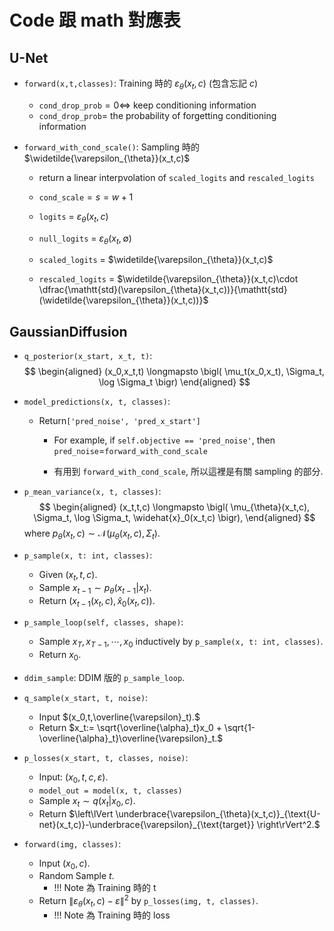 
# Code 跟 math 對應表

## U-Net

- `forward(x,t,classes)`: Training 時的 $\varepsilon_{\theta}(x_t,c)$ (包含忘記 $c$)
  - `cond_drop_prob`$=0\iff$ keep conditioning information
  - `cond_drop_prob`$=$ the probability of forgetting conditioning information

- `forward_with_cond_scale()`: Sampling 時的 $\widetilde{\varepsilon_{\theta}}(x_t,c)$
  
  - return a linear interpvolation of `scaled_logits` and `rescaled_logits` 
  
  - `cond_scale`$= s = w + 1$
  
  - `logits` = $\varepsilon_{\theta}(x_t,c)$
  - `null_logits` = $\varepsilon_{\theta}(x_t,\emptyset)$
  - `scaled_logits` = $\widetilde{\varepsilon_{\theta}}(x_t,c)$
  - `rescaled_logits` = $\widetilde{\varepsilon_{\theta}}(x_t,c)\cdot \dfrac{\mathtt{std}(\varepsilon_{\theta}(x_t,c))}{\mathtt{std}(\widetilde{\varepsilon_{\theta}}(x_t,c))}$
  

## GaussianDiffusion

- `q_posterior(x_start, x_t, t)`:
  $$
  \begin{aligned}
    (x_0,x_t,t) \longmapsto \bigl( \mu_t(x_0,x_t), \Sigma_t, \log \Sigma_t \bigr)
  \end{aligned}
  $$

- `model_predictions(x, t, classes)`:

  - Return`['pred_noise', 'pred_x_start']`
    - For example, if `self.objective == 'pred_noise'`, then `pred_noise`$=$`forward_with_cond_scale`

    - 有用到 `forward_with_cond_scale`, 所以這裡是有關 sampling 的部分.
  
- `p_mean_variance(x, t, classes)`:
  $$
  \begin{aligned}
    (x_t,t,c) \longmapsto \bigl( \mu_{\theta}(x_t,c), \Sigma_t, \log \Sigma_t, \widehat{x}_0(x_t,c) \bigr),
  \end{aligned}
  $$
  where $p_{\theta}(x_t,c)\sim \mathcal{N}(\mu_\theta(x_t,c),\Sigma_t).$

- `p_sample(x, t: int, classes)`:
  
  - Given $(x_t,t,c).$ 
  - Sample $x_{t-1}\sim p_{\theta}(x_{t-1}\vert x_t).$
  - Return $\bigl( x_{t-1}(x_t,c),\widehat{x}_0(x_t,c)  \bigr).$
  
- `p_sample_loop(self, classes, shape)`: 
  - Sample $x_T,x_{T-1},\cdots, x_0$ inductively by `p_sample(x, t: int, classes)`. 
  - Return $x_0.$

- `ddim_sample`: DDIM 版的 `p_sample_loop`.

- `q_sample(x_start, t, noise)`: 
  - Input $(x_0,t,\overline{\varepsilon}_t).$
  - Return $x_t:= \sqrt{\overline{\alpha}_t}x_0 + \sqrt{1-\overline{\alpha}_t}\overline{\varepsilon}_t.$

- `p_losses(x_start, t, classes, noise)`: 
  - Input: $(x_0,t,c,\varepsilon).$
  - `model_out = model(x, t, classes)`
  - Sample $x_t\sim q(x_t\vert x_0,c).$
  - Return $\left\lVert \underbrace{\varepsilon_{\theta}(x_t,c)}_{\text{U-net}(x_t,c)}-\underbrace{\varepsilon}_{\text{target}} \right\rVert^2.$

- `forward(img, classes)`: 
  - Input $(x_0,c).$
  - Random Sample $t.$
    - !!! Note 為 Training 時的 t
  - Return $\left\lVert \varepsilon_{\theta}(x_t,c)-\varepsilon \right\rVert^2$ by `p_losses(img, t, classes)`.
    - !!! Note 為 Training 時的 loss
